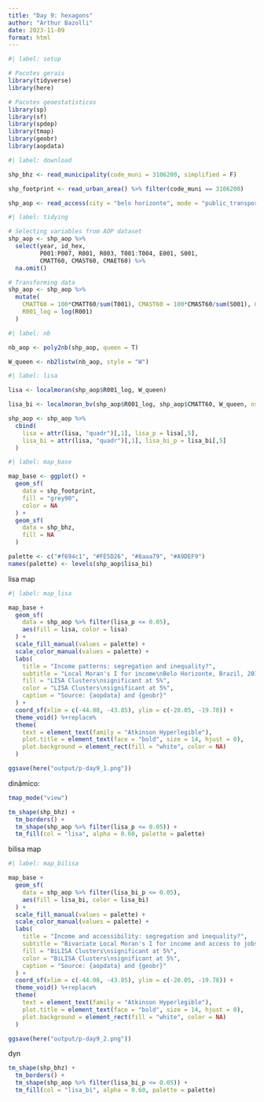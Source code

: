 ```yaml
---
title: "Day 9: hexagons"
author: "Arthur Bazolli"
date: 2023-11-09
format: html
---
```



```r
#| label: setup

# Pacotes gerais
library(tidyverse)
library(here)

# Pacotes geoestatísticos
library(sp)
library(sf)
library(spdep)
library(tmap)
library(geobr)
library(aopdata)
```


```r
#| label: download

shp_bhz <- read_municipality(code_muni = 3106200, simplified = F) 

shp_footprint <- read_urban_area() %>% filter(code_muni == 3106200) 

shp_aop <- read_access(city = "belo horizonte", mode = "public_transport", peak = T, year = 2019, geometry = T)
```

```r
#| label: tidying

# Selecting variables from AOP dataset
shp_aop <- shp_aop %>% 
  select(year, id_hex, 
         P001:P007, R001, R003, T001:T004, E001, S001,
         CMATT60, CMAST60, CMAET60) %>% 
  na.omit()

# Transforming data
shp_aop <- shp_aop %>% 
  mutate(
    CMATT60 = 100*CMATT60/sum(T001), CMAST60 = 100*CMAST60/sum(S001), CMAET60 = 100*CMAET60/sum(E001),
    R001_log = log(R001)
  )
```






```r
#| label: nb

nb_aop <- poly2nb(shp_aop, queen = T)

W_queen <- nb2listw(nb_aop, style = "W")
```



```r
#| label: lisa

lisa <- localmoran(shp_aop$R001_log, W_queen)

lisa_bi <- localmoran_bv(shp_aop$R001_log, shp_aop$CMATT60, W_queen, nsim = 9999)

shp_aop <- shp_aop %>% 
  cbind(
    lisa = attr(lisa, "quadr")[,1], lisa_p = lisa[,5],
    lisa_bi = attr(lisa, "quadr")[,1], lisa_bi_p = lisa_bi[,5]
  )
```


```r
#| label: map_base

map_base <- ggplot() +
  geom_sf(
    data = shp_footprint,
    fill = "grey90",
    color = NA
  ) +
  geom_sf(
    data = shp_bhz,
    fill = NA
  )

palette <- c("#f694c1", "#FE5D26", "#8aaa79", "#A9DEF9")
names(palette) <- levels(shp_aop$lisa_bi)
```


lisa map
```r
#| label: map_lisa

map_base +
  geom_sf(
    data = shp_aop %>% filter(lisa_p <= 0.05),
    aes(fill = lisa, color = lisa)
  ) +
  scale_fill_manual(values = palette) +
  scale_color_manual(values = palette) +
  labs(
    title = "Income patterns: segregation and inequality?",
    subtitle = "Local Moran's I for income\nBelo Horizonte, Brazil, 2019",
    fill = "LISA Clusters\nsignificant at 5%",
    color = "LISA Clusters\nsignificant at 5%",
    caption = "Source: {aopdata} and {geobr}"
  ) +
  coord_sf(xlim = c(-44.08, -43.85), ylim = c(-20.05, -19.78)) +
  theme_void() %+replace%
  theme(
    text = element_text(family = "Atkinson Hyperlegible"),
    plot.title = element_text(face = "bold", size = 14, hjust = 0),
    plot.background = element_rect(fill = "white", color = NA)
  )

ggsave(here("output/p-day9_1.png"))
```

dinâmico:

```r
tmap_mode("view")

tm_shape(shp_bhz) +
  tm_borders() +
  tm_shape(shp_aop %>% filter(lisa_p <= 0.05)) +
  tm_fill(col = "lisa", alpha = 0.60, palette = palette)
```

bilisa map
```r
#| label: map_bilisa

map_base +
  geom_sf(
    data = shp_aop %>% filter(lisa_bi_p <= 0.05),
    aes(fill = lisa_bi, color = lisa_bi)
  ) +
  scale_fill_manual(values = palette) +
  scale_color_manual(values = palette) +
  labs(
    title = "Income and accessibility: segregation and inequality?",
    subtitle = "Bivariate Local Moran's I for income and access to jobs\nBelo Horizonte, Brazil, 2019",
    fill = "BiLISA Clusters\nsignificant at 5%",
    color = "BiLISA Clusters\nsignificant at 5%",
    caption = "Source: {aopdata} and {geobr}"
  ) +
  coord_sf(xlim = c(-44.08, -43.85), ylim = c(-20.05, -19.78)) +
  theme_void() %+replace%
  theme(
    text = element_text(family = "Atkinson Hyperlegible"),
    plot.title = element_text(face = "bold", size = 14, hjust = 0),
    plot.background = element_rect(fill = "white", color = NA)
  )

ggsave(here("output/p-day9_2.png"))
```


dyn

```r
tm_shape(shp_bhz) +
  tm_borders() +
  tm_shape(shp_aop %>% filter(lisa_bi_p <= 0.05)) +
  tm_fill(col = "lisa_bi", alpha = 0.60, palette = palette)
```








